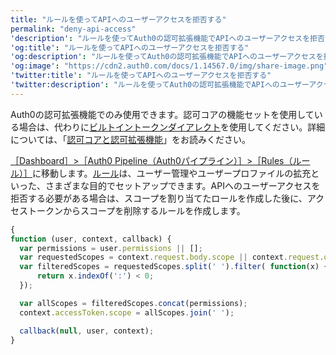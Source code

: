 ---
title: "ルールを使ってAPIへのユーザーアクセスを拒否する"
permalink: "deny-api-access"
'description': "ルールを使ってAuth0の認可拡張機能でAPIへのユーザーアクセスを拒否する方法を説明します。"
'og:title': "ルールを使ってAPIへのユーザーアクセスを拒否する"
'og:description': "ルールを使ってAuth0の認可拡張機能でAPIへのユーザーアクセスを拒否する方法を説明します。"
'og:image': "https://cdn2.auth0.com/docs/1.14567.0/img/share-image.png"
'twitter:title': "ルールを使ってAPIへのユーザーアクセスを拒否する"
'twitter:description': "ルールを使ってAuth0の認可拡張機能でAPIへのユーザーアクセスを拒否する方法を説明します。"
---

<Callout icon="file-lines" color="#0EA5E9" iconType="regular">

Auth0の認可拡張機能でのみ使用できます。認可コアの機能セットを使用している場合は、代わりに[ビルトイントークンダイアレクト](https://auth0.com/docs/authorization/rbac/enable-role-based-access-control-for-apis#token-dialect-options)を使用してください。詳細については、「[認可コアと認可拡張機能](https://auth0.com/docs/authorization/authorization-core-vs-authorization-extension)」をお読みください。

</Callout>

[［Dashboard］>［Auth0 Pipeline（Auth0パイプライン）］>［Rules（ルール）］](https://manage.auth0.com/#/rules)に移動します。[ルール](/ja-jp/customize/rules)は、ユーザー管理やユーザープロファイルの拡充といった、さまざまな目的でセットアップできます。APIへのユーザーアクセスを拒否する必要がある場合は、スコープを割り当てたロールを作成した後に、アクセストークンからスコープを削除するルールを作成します。

```javascript lines
{
function (user, context, callback) {
  var permissions = user.permissions || [];
  var requestedScopes = context.request.body.scope || context.request.query.scope;
  var filteredScopes = requestedScopes.split(' ').filter( function(x) {
      return x.indexOf(':') < 0;
  });

  var allScopes = filteredScopes.concat(permissions);
  context.accessToken.scope = allScopes.join(' ');

  callback(null, user, context);
}
```

